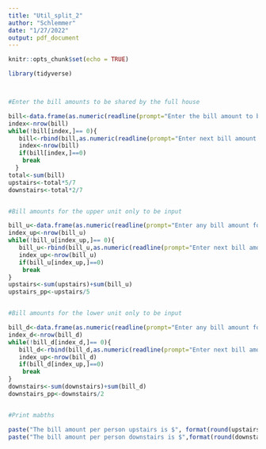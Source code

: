 ```yaml
---
title: "Util_split_2"
author: "Schlemmer"
date: "1/27/2022"
output: pdf_document
---
```


```r
knitr::opts_chunk$set(echo = TRUE)
```

```R
library(tidyverse)



#Enter the bill amounts to be shared by the full house

bill<-data.frame(as.numeric(readline(prompt="Enter the bill amount to be shared by the whole house, Enter 0 when all amounts are input:  ")))
index<-nrow(bill)
while(!bill[index,]== 0){
   bill<-rbind(bill,as.numeric(readline(prompt="Enter next bill amount to be shared by the whole house, Enter 0 when all amounts are input:  ")))
   index<-nrow(bill)
   if(bill[index,]==0)
    break
  }
total<-sum(bill)
upstairs<-total*5/7
downstairs<-total*2/7


#Bill amounts for the upper unit only to be input

bill_u<-data.frame(as.numeric(readline(prompt="Enter any bill amount for Upstairs only, Enter 0 when all amounts are input:  ")))
index_up<-nrow(bill_u)
while(!bill_u[index_up,]== 0){
   bill_u<-rbind(bill_u,as.numeric(readline(prompt="Enter next bill amount for Upstairs only, Enter 0 when all amounts are input:  ")))
   index_up<-nrow(bill_u)
   if(bill_u[index_up,]==0)
    break
}
upstairs<-sum(upstairs)+sum(bill_u)
upstairs_pp<-upstairs/5


#Bill amounts for the lower unit only to be input

bill_d<-data.frame(as.numeric(readline(prompt="Enter any bill amount for Downstairs only, Enter 0 when all amounts are input:  ")))
index_d<-nrow(bill_d)
while(!bill_d[index_d,]== 0){
   bill_d<-rbind(bill_d,as.numeric(readline(prompt="Enter next bill amount for Downstairs only, Enter 0 when all amounts are input:  ")))
   index_up<-nrow(bill_d)
   if(bill_d[index_up,]==0)
    break
}
downstairs<-sum(downstairs)+sum(bill_d)
downstairs_pp<-downstairs/2


#Print mabths 

paste("The bill amount per person upstairs is $", format(round(upstairs_pp, 2), nsmall = 2),sep="")
paste("The bill amount per person downstairs is $",format(round(downstairs_pp, 2), nsmall = 2) ,sep="")



```
